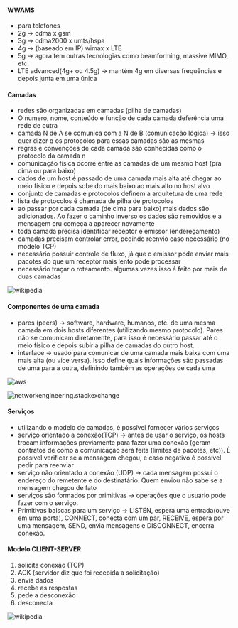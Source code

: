 






#### WWAMS

-   para telefones
-   2g → cdma x gsm
-   3g → cdma2000 x umts/hspa
-   4g → (baseado em IP) wimax x LTE
-   5g → agora tem outras tecnologias como beamforming, massive MIMO,
    etc.
-   LTE advanced(4g+ ou 4.5g) → mantém 4g em diversas frequências e
    depois junta em uma única








#### Camadas

-   redes são organizadas em camadas (pilha de camadas)
-   O numero, nome, conteúdo e função de cada camada deferência uma rede
    de outra
-   camada N de A se comunica com a N de B (comunicação lógica) → isso
    quer dizer q os protocolos para essas camadas são as mesmas
-   regras e convenções de cada camada são conhecidas como o protocolo
    da camada n
-   comunicação física ocorre entre as camadas de um mesmo host (pra
    cima ou para baixo)
-   dados de um host é passado de uma camada mais alta até chegar ao
    meio físico e depois sobe do mais baixo ao mais alto no host alvo
-   conjunto de camadas e protocolos definem a arquitetura de uma rede
-   lista de protocolos é chamada de pilha de protocolos
-   ao passar por cada camada (de cima para baixo) mais dados são
    adicionados. Ao fazer o caminho inverso os dados são removidos e a
    mensagem cru começa a aparecer novamente
-   toda camada precisa identificar receptor e emissor (endereçamento)
-   camadas precisam controlar error, pedindo reenvio caso necessário
    (no modelo TCP)
-   necessário possuir controle de fluxo, já que o emissor pode enviar
    mais pacotes do que um receptor mais lento pode processar
-   necessário traçar o roteamento. algumas vezes isso é feito por mais
    de duas camadas

![[wikipedia](https://en.wikipedia.org/wiki/OSI_model)](/image/image_438.png)

#### Componentes de uma camada

-   pares (peers) → software, hardware, humanos, etc. de uma mesma
    camada em dois hosts diferentes (utilizando mesmo protocolo). Pares
    não se comunicam diretamente, para isso é necessário passar até o
    meio físico e depois subir a pilha de camadas do outro host.
-   interface → usado para comunicar de uma camada mais baixa com uma
    mais alta (ou vice versa). Isso define quais informações são
    passadas de uma para a outra, definindo também as operações de cada
    uma

![[aws](https://aws.amazon.com/what-is/osi-model/)](/image/image_439.png)

![[networkengineering.stackexchange](https://networkengineering.stackexchange.com/questions/13364/osi-model-and-physical-location-of-the-layers)](/image/image_440.png)

#### Serviços

-   utilizando o modelo de camadas, é possível fornecer vários serviços
-   serviço orientado a conexão(TCP) → antes de usar o serviço, os hosts
    trocam informações previamente para fazer uma conexão (geram
    contratos de como a comunicação será feita (limites de pacotes,
    etc)). É possível verificar se a mensagem chegou, e caso negativo é
    possível pedir para reenviar
-   serviço não orientado a conexão (UDP) → cada mensagem possui o
    endereço do remetente e do destinatário. Quem enviou não sabe se a
    mensagem chegou de fato
-   serviços são formados por primitivas → operações que o usuário pode
    fazer com o serviço.
-   Primitivas baiscas para um serviço → LISTEN, espera uma entrada(ouve
    em uma porta), CONNECT, conecta com um par, RECEIVE, espera por uma
    mensagem, SEND, envia mensagens e DISCONNECT, encerra conexão.

#### Modelo CLIENT-SERVER

1.  solicita conexão (TCP)
2.  ACK (servidor diz que foi recebida a solicitação)
3.  envia dados
4.  recebe as respostas
5.  pede a desconexão
6.  desconecta

![[wikipedia](https://en.wikipedia.org/wiki/Transmission_Control_Protocol)](/image/image_441.png)


